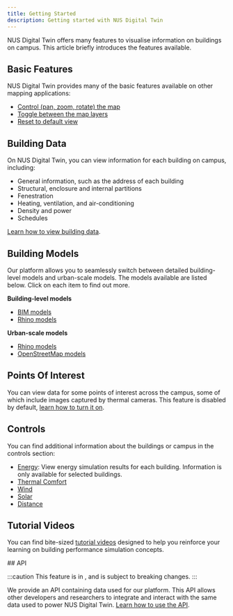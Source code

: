 ```yaml
---
title: Getting Started
description: Getting started with NUS Digital Twin
---
```



NUS Digital Twin offers many features to visualise information on buildings on campus. This article briefly introduces the features available.

## Basic Features

NUS Digital Twin provides many of the basic features available on other mapping applications:

- [Control (pan, zoom, rotate) the map](./basic-features/map-controls)
- [Toggle between the map layers](./basic-features/map-layers)
- [Reset to default view](./basic-features/map-controls/#reset-view)

## Building Data

On NUS Digital Twin, you can view information for each building on campus, including:

- General information, such as the address of each building
- Structural, enclosure and internal partitions
- Fenestration
- Heating, ventilation, and air-conditioning
- Density and power
- Schedules

[Learn how to view building data](./building-data).

## Building Models

Our platform allows you to seamlessly switch between detailed building-level models and urban-scale models. The models available are listed below. Click on each item to find out more.

**Building-level models**

- [BIM models](./building-models/bim)
- [Rhino models](./building-models/rhino-building)

**Urban-scale models**

- [Rhino models](./building-models/rhino-urban)
- [OpenStreetMap models](./building-models/osm)

## Points Of Interest

You can view data for some points of interest across the campus, some of which include images captured by thermal cameras. This feature is disabled by default, [learn how to turn it on](./points-of-interest).

## Controls

You can find additional information about the buildings or campus in the controls section:

- [Energy](./controls/energy): View energy simulation results for each building. Information is only available for selected buildings.
- [Thermal Comfort](./controls/thermal-comfort)
- [Wind](./controls/wind)
- [Solar](./controls/solar)
- [Distance](./controls/distance)

## Tutorial Videos

You can find bite-sized [tutorial videos](/tutorials) designed to help you reinforce your learning on building performance simulation concepts.

<div style={{ display: 'flex', alignItems: 'center', gap: '12px', marginTop: '3.28125rem' }}>
  ## API
  <Badge text="Beta" variant="caution" size="medium" />
</div>

:::caution
This feature is in <Badge text="Beta" variant="caution" size="small" />, and is subject to breaking changes.
:::

We provide an API containing data used for our platform. This API allows other developers and researchers to integrate and interact with the same data used to power NUS Digital Twin. [Learn how to use the API](/api).
